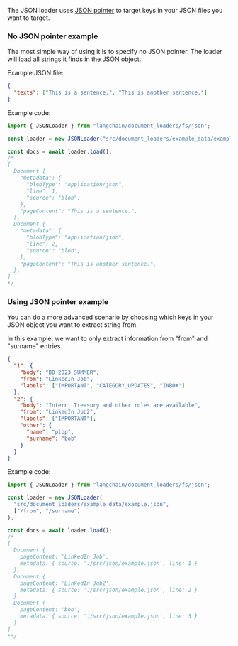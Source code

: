 The JSON loader uses [JSON pointer](https://github.com/janl/node-jsonpointer) to target keys in your JSON files you want to target.

### No JSON pointer example

The most simple way of using it is to specify no JSON pointer.
The loader will load all strings it finds in the JSON object.

Example JSON file:

```json
{
  "texts": ["This is a sentence.", "This is another sentence."]
}
```

Example code:

```typescript
import { JSONLoader } from "langchain/document_loaders/fs/json";

const loader = new JSONLoader("src/document_loaders/example_data/example.json");

const docs = await loader.load();
/*
[
  Document {
    "metadata": {
      "blobType": "application/json",
      "line": 1,
      "source": "blob",
    },
    "pageContent": "This is a sentence.",
  },
  Document {
    "metadata": {
      "blobType": "application/json",
      "line": 2,
      "source": "blob",
    },
    "pageContent": "This is another sentence.",
  },
]
*/
```

### Using JSON pointer example

You can do a more advanced scenario by choosing which keys in your JSON object you want to extract string from.

In this example, we want to only extract information from "from" and "surname" entries.

```json
{
  "1": {
    "body": "BD 2023 SUMMER",
    "from": "LinkedIn Job",
    "labels": ["IMPORTANT", "CATEGORY_UPDATES", "INBOX"]
  },
  "2": {
    "body": "Intern, Treasury and other roles are available",
    "from": "LinkedIn Job2",
    "labels": ["IMPORTANT"],
    "other": {
      "name": "plop",
      "surname": "bob"
    }
  }
}
```

Example code:

```typescript
import { JSONLoader } from "langchain/document_loaders/fs/json";

const loader = new JSONLoader(
  "src/document_loaders/example_data/example.json",
  ["/from", "/surname"]
);

const docs = await loader.load();
/*
[
  Document {
    pageContent: 'LinkedIn Job',
    metadata: { source: './src/json/example.json', line: 1 }
  },
  Document {
    pageContent: 'LinkedIn Job2',
    metadata: { source: './src/json/example.json', line: 2 }
  },
  Document {
    pageContent: 'bob',
    metadata: { source: './src/json/example.json', line: 3 }
  }
]
**/
```
